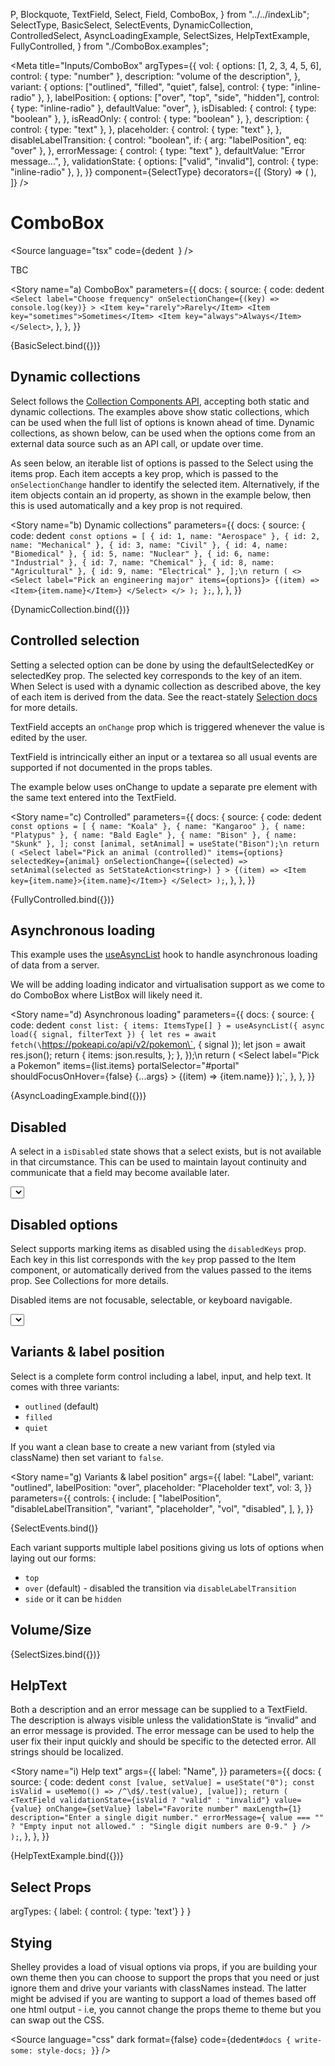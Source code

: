   P,
  Blockquote,
  TextField,
  Select,
  Field,
  ComboBox,
} from "../../indexLib";
  SelectType,
  BasicSelect,
  SelectEvents,
  DynamicCollection,
  ControlledSelect,
  AsyncLoadingExample,
  SelectSizes,
  HelpTextExample,
  FullyControlled,
} from "./ComboBox.examples";

<Meta
  title="Inputs/ComboBox"
  argTypes={{
    vol: {
      options: [1, 2, 3, 4, 5, 6],
      control: { type: "number" },
      description: "volume of the description",
    },
    variant: {
      options: ["outlined", "filled", "quiet", false],
      control: { type: "inline-radio" },
    },
    labelPosition: {
      options: ["over", "top", "side", "hidden"],
      control: { type: "inline-radio" },
      defaultValue: "over",
    },
    isDisabled: {
      control: { type: "boolean" },
    },
    isReadOnly: {
      control: { type: "boolean" },
    },
    description: {
      control: { type: "text" },
    },
    placeholder: {
      control: { type: "text" },
    },
    disableLabelTransition: {
      control: "boolean",
      if: { arg: "labelPosition", eq: "over" },
    },
    errorMessage: {
      control: { type: "text" },
      defaultValue: "Error message...",
    },
    validationState: {
      options: ["valid", "invalid"],
      control: { type: "inline-radio" },
    },
  }}
  component={SelectType}
  decorators={[
    (Story) => (
      <StoryGrid maxWidth={250}>
        <Story />
      </StoryGrid>
    ),
  ]}
/>

# ComboBox

<Source
  language="tsx"
  code={dedent`
  `}
/>

TBC

<Story
  name="a) ComboBox"
  parameters={{
    docs: {
      source: {
        code: dedent`
    <Select
      label="Choose frequency"
      onSelectionChange={(key) => console.log(key)}
    >
      <Item key="rarely">Rarely</Item>
      <Item key="sometimes">Sometimes</Item>
      <Item key="always">Always</Item>
    </Select>`,
      },
    },
  }}
>
  {BasicSelect.bind({})}
</Story>

<Source language="tsx" id="inputs-combobox--a-combobox" />

## Dynamic collections

Select follows the [Collection Components API](https://react-spectrum.adobe.com/react-stately/collections.html), accepting both static and dynamic collections. The examples above show static collections, which can be used when the full list of options is known ahead of time. Dynamic collections, as shown below, can be used when the options come from an external data source such as an API call, or update over time.

As seen below, an iterable list of options is passed to the Select using the items prop. Each item accepts a key prop, which is passed to the `onSelectionChange` handler to identify the selected item. Alternatively, if the item objects contain an id property, as shown in the example below, then this is used automatically and a key prop is not required.

<Story
  name="b) Dynamic collections"
  parameters={{
    docs: {
      source: {
        code: dedent`
  const options = [
    { id: 1, name: "Aerospace" },
    { id: 2, name: "Mechanical" },
    { id: 3, name: "Civil" },
    { id: 4, name: "Biomedical" },
    { id: 5, name: "Nuclear" },
    { id: 6, name: "Industrial" },
    { id: 7, name: "Chemical" },
    { id: 8, name: "Agricultural" },
    { id: 9, name: "Electrical" },
  ];\n
  return (
    <>
      <Select label="Pick an engineering major" items={options}>
        {(item) => <Item>{item.name}</Item>}
      </Select>
    </>
  );
};`,
      },
    },
  }}
>
  {DynamicCollection.bind({})}
</Story>

<Source language="tsx" id="inputs-select--b-dynamic-collections" />

## Controlled selection

Setting a selected option can be done by using the defaultSelectedKey or selectedKey prop. The selected key corresponds to the key of an item. When Select is used with a dynamic collection as described above, the key of each item is derived from the data. See the react-stately [Selection docs](https://react-spectrum.adobe.com/react-stately/selection.html) for more details.

TextField accepts an `onChange` prop which is triggered whenever the value is edited by the user.

TextField is intrincically either an input or a textarea so all usual events are supported if not documented in the props tables.

The example below uses onChange to update a separate pre element with the same text entered into the TextField.

<Story
  name="c) Controlled"
  parameters={{
    docs: {
      source: {
        code: dedent`
  const options = [
    { name: "Koala" },
    { name: "Kangaroo" },
    { name: "Platypus" },
    { name: "Bald Eagle" },
    { name: "Bison" },
    { name: "Skunk" },
  ];
  const [animal, setAnimal] = useState("Bison");\n
  return (
    <Select
      label="Pick an animal (controlled)"
      items={options}
      selectedKey={animal}
      onSelectionChange={(selected) =>
        setAnimal(selected as SetStateAction<string>)
      }
    >
      {(item) => <Item key={item.name}>{item.name}</Item>}
    </Select>
  );`,
      },
    },
  }}
>
  {FullyControlled.bind({})}
</Story>

<Source language="tsx" id="inputs-select--c-controlled" />

## Asynchronous loading

This example uses the [useAsyncList](https://react-spectrum.adobe.com/react-stately/useAsyncList.html) hook to handle asynchronous loading of data from a server.

We will be adding loading indicator and virtualisation support as we come to do ComboBox where ListBox will likely need it.

<Story
  name="d) Asynchronous loading"
  parameters={{
    docs: {
      source: {
        code: dedent`
  const list: { items: ItemsType[] } = useAsyncList({
    async load({ signal, filterText }) {
      let res = await fetch(\`https://pokeapi.co/api/v2/pokemon\`, { signal });
      let json = await res.json();
      return {
        items: json.results,
      };
    },
  });\n
  return (
    <Select
      label="Pick a Pokemon"
      items={list.items}
      portalSelector="#portal"
      shouldFocusOnHover={false}
      {...args}
    >
      {(item) => <Item key={item.name}>{item.name}</Item>}
    </Select>
  );`,
      },
    },
  }}
>
  {AsyncLoadingExample.bind({})}
</Story>

<Source language="tsx" id="inputs-select--d-asynchronous-loading" />

## Disabled

A select in a `isDisabled` state shows that a select exists, but is not available in that circumstance. This can be used to maintain layout continuity and communicate that a field may become available later.

<Story name="e) Disabled">
  <Select label="Choose frequency" portalSelector="#portal" isDisabled>
    <Item key="rarely">Rarely</Item>
    <Item key="sometimes">Sometimes</Item>
    <Item key="always">Always</Item>
  </Select>
</Story>

<Source language="tsx" id="inputs-select--e-disabled" />

## Disabled options

Select supports marking items as disabled using the `disabledKeys` prop. Each key in this list corresponds with the `key` prop passed to the Item component, or automatically derived from the values passed to the items prop. See Collections for more details.

Disabled items are not focusable, selectable, or keyboard navigable.

<Story name="f) Disabled options">
  <Select
    portalSelector="#portal"
    label="Favorite Animal"
    disabledKeys={["cat", "kangaroo"]}
  >
    <Item key="red panda">Red Panda</Item>
    <Item key="cat">Cat</Item>
    <Item key="dog">Dog</Item>
    <Item key="aardvark">Aardvark</Item>
    <Item key="kangaroo">Kangaroo</Item>
    <Item key="snake">Snake</Item>
  </Select>
</Story>

<Source language="tsx" id="inputs-select--f-disabled-options" />

## Variants &amp; label position

Select is a complete form control including a label, input, and help text. It comes with three variants:

- `outlined` (default)
- `filled`
- `quiet`

If you want a clean base to create a new variant from (styled via className) then set variant to `false`.

<Story
  name="g) Variants &amp; label position"
  args={{
    label: "Label",
    variant: "outlined",
    labelPosition: "over",
    placeholder: "Placeholder text",
    vol: 3,
  }}
  parameters={{
    controls: {
      include: [
        "labelPosition",
        "disableLabelTransition",
        "variant",
        "placeholder",
        "vol",
        "disabled",
      ],
    },
  }}
>
  {SelectEvents.bind()}
</Story>

<ArgsTable story="g) Variants &amp; label position" />

Each variant supports multiple label positions giving us lots of options when laying out our forms:

- `top`
- `over` (default) - disabled the transition via `disableLabelTransition`
- `side`
  or it can be `hidden`

## Volume/Size

<Canvas>
  <Story
    name="h) Volume / Size"
    args={{
      variant: "outlined",
      labelPosition: "side",
      disableLabelTransition: false,
    }}
    argTypes={{
      backgroundColor: {
        control: "color",
        table: {
          category: "Colors",
          // Assigns the argTypes to a specific subcategory
          subcategory: "Button colors",
        },
      },
    }}
  >
    {SelectSizes.bind({})}
  </Story>
</Canvas>

## HelpText

Both a description and an error message can be supplied to a TextField. The description is always visible unless the validationState is “invalid” and an error message is provided. The error message can be used to help the user fix their input quickly and should be specific to the detected error. All strings should be localized.

<Story
  name="i) Help text"
  args={{
    label: "Name",
  }}
  parameters={{
    docs: {
      source: {
        code: dedent`
  const [value, setValue] = useState("0");
  const isValid = useMemo(() => /^\d$/.test(value), [value]);
  return (
    <TextField
      validationState={isValid ? "valid" : "invalid"}
      value={value}
      onChange={setValue}
      label="Favorite number"
      maxLength={1}
      description="Enter a single digit number."
      errorMessage={
        value === ""
          ? "Empty input not allowed."
          : "Single digit numbers are 0-9."
      }
    />
  );`,
      },
    },
  }}
>
  {HelpTextExample.bind({})}
</Story>

<Source language="tsx" id="inputs-select--i-help-text" />

## Select Props

<ArgsTable of={SelectType} />

argTypes: { label: { control: { type: 'text'} } }

## Stying

Shelley provides a load of visual options via props, if you are building your own theme then you can choose to support the props that you need or just ignore them and drive your variants with classNames instead. The latter might be advised if you are wanting to support a load of themes based off one html output - i.e, you cannot change the props theme to theme but you can swap out the CSS.

<Source
  language="css"
  dark
  format={false}
  code={dedent`
    #docs {
      write-some: style-docs;
    }
  `}
/>
